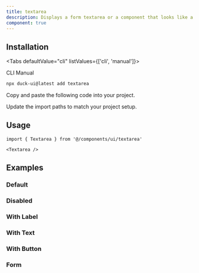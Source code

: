 ```yaml
---
title: textarea
description: Displays a form textarea or a component that looks like a textarea.
component: true
---
```


<ComponentPreview
  name="textarea-1"
  description="A textarea"
/>

## Installation

<Tabs defaultValue="cli" listValues={['cli', 'manual']}>

<TabsList>
  <TabsTrigger value="cli">CLI</TabsTrigger>
  <TabsTrigger value="manual">Manual</TabsTrigger>
</TabsList>
<TabsContent value="cli">

```bash
npx duck-ui@latest add textarea
```

</TabsContent>

<TabsContent value="manual">

<Steps>

<Step>Copy and paste the following code into your project.</Step>

<ComponentSource name="textarea" />

<Step>Update the import paths to match your project setup.</Step>

</Steps>

</TabsContent>

</Tabs>

## Usage

```tsx
import { Textarea } from '@/components/ui/textarea'
```

```tsx
<Textarea />
```

## Examples

### Default

<ComponentPreview
  name="textarea-2"
  description="A textarea"
/>

### Disabled

<ComponentPreview
  name="textarea-3"
  description="A disabled textarea"
/>

### With Label

<ComponentPreview
  name="textarea-4"
  description="A textarea with a label"
/>

### With Text

<ComponentPreview
  name="textarea-5"
  description="A textarea with text"
/>

### With Button

<ComponentPreview
  name="textarea-6"
  description="A textarea with a button"
/>

### Form

<ComponentPreview name="textarea-7" />
